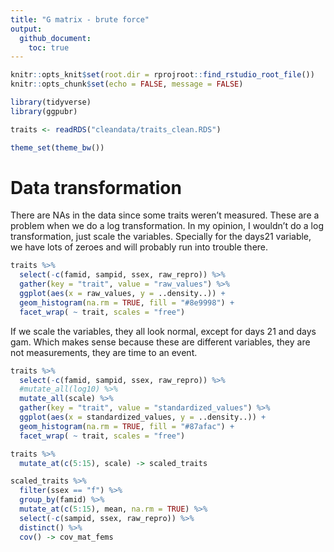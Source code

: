 ```yaml
---
title: "G matrix - brute force"
output:
  github_document:
    toc: true
---
```


```r
knitr::opts_knit$set(root.dir = rprojroot::find_rstudio_root_file())
knitr::opts_chunk$set(echo = FALSE, message = FALSE)
```

```r
library(tidyverse)
library(ggpubr)
```


```r
traits <- readRDS("cleandata/traits_clean.RDS")

theme_set(theme_bw())
```


# Data transformation
There are NAs in the data since some traits weren't measured. These are a problem when we do a log transformation. In my opinion, I wouldn't do a log transformation, just scale the variables. Specially for the days21 variable, we have lots of zeroes and will probably run into trouble there.

```r

traits %>% 
  select(-c(famid, sampid, ssex, raw_repro)) %>% 
  gather(key = "trait", value = "raw_values") %>% 
  ggplot(aes(x = raw_values, y = ..density..)) +
  geom_histogram(na.rm = TRUE, fill = "#8e9998") +
  facet_wrap( ~ trait, scales = "free")

```

If we scale the variables, they all look normal, except for days 21 and days gam. Which makes sense because these are different variables, they are not measurements, they are time to an event.

```r
traits %>% 
  select(-c(famid, sampid, ssex, raw_repro)) %>%
  #mutate_all(log10) %>% 
  mutate_all(scale) %>% 
  gather(key = "trait", value = "standardized_values") %>% 
  ggplot(aes(x = standardized_values, y = ..density..)) +
  geom_histogram(na.rm = TRUE, fill = "#87afac") +
  facet_wrap( ~ trait, scales = "free")
```

```r
traits %>% 
  mutate_at(c(5:15), scale) -> scaled_traits
```


```r
scaled_traits %>% 
  filter(ssex == "f") %>% 
  group_by(famid) %>% 
  mutate_at(c(5:15), mean, na.rm = TRUE) %>% 
  select(-c(sampid, ssex, raw_repro)) %>% 
  distinct() %>% 
  cov() -> cov_mat_fems
```

